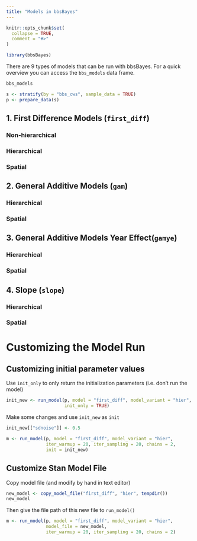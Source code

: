 ```yaml
---
title: "Models in bbsBayes"
---
```


```r
knitr::opts_chunk$set(
  collapse = TRUE,
  comment = "#>"
)
```

```r
library(bbsBayes)
```

There are 9 types of models that can be run with bbsBayes. For a quick overview
you can access the `bbs_models` data frame.

```r
bbs_models
```

```r
s <- stratify(by = "bbs_cws", sample_data = TRUE)
p <- prepare_data(s)
```





## 1. First Difference Models (`first_diff`)

### Non-hierarchical

### Hierarchical

### Spatial


## 2. General Additive Models (`gam`)

### Hierarchical

### Spatial


## 3. General Additive Models Year Effect(`gamye`)

### Hierarchical

### Spatial


## 4. Slope (`slope`)

### Hierarchical

### Spatial


# Customizing the Model Run

## Customizing initial parameter values

Use `init_only` to only return the initialization parameters (i.e. don't run the model)
```r
init_new <- run_model(p, model = "first_diff", model_variant = "hier",
                      init_only = TRUE)
```

Make some changes and use `init_new` as `init`
```r
init_new[["sdnoise"]] <- 0.5

m <- run_model(p, model = "first_diff", model_variant = "hier",
               iter_warmup = 20, iter_sampling = 20, chains = 2,
               init = init_new)
```

## Customize Stan Model File

Copy model file (and modify by hand in text editor)
```r
new_model <- copy_model_file("first_diff", "hier", tempdir())
new_model
```

Then give the file path of this new file to `run_model()`
```r
m <- run_model(p, model = "first_diff", model_variant = "hier",
               model_file = new_model,
               iter_warmup = 20, iter_sampling = 20, chains = 2)
```

